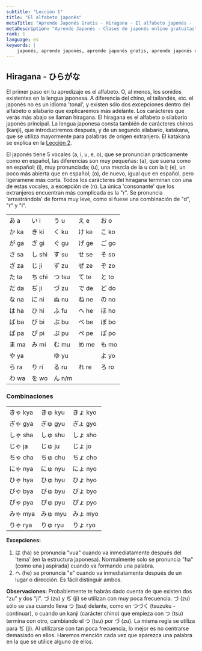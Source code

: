 ```yaml
---
subtitle: "Lección 1"
title: "El alfabeto japonés"
metaTitle: "Aprende Japonés Gratis - Hiragana - El alfabeto japonés - ¡Aprende japonés por internet de forma gratuita!"
metaDescription: "Aprende Japonés - Clases de japonés online gratuitas"
rank: 1
language: es
keywords: |
    japonés, aprende japonés, aprende japonés gratis, aprende japonés de forma gratuita, aprender japonés, aprender la lengua japonesa, aprender japonés, aprendizaje del japonés, la lengua japonesa, aprendizaje de la lengua japonesa, aprende la lengua japonesa, lección de japonés, clases de japonés, clases de japonés gratuitas, japonés online, japonés por internet, aprende japonés por internet, aprende japonés gratis por internet, aprender japonés por internet, lección de japonés por internet, clases de japonés por internet, tutorial de japonés, curso de japonés, curso de idioma japonés, curso de idioma, alfabeto japonés, alfabetos japoneses, letras japonesas, hiragana japonés, silabario hiragana, hiragana, katakana japonés, silabario katakana, katakana, kanji japonés, kanji, habla japonés, aprende a hablar japonés, cómo hablar japonés, cómo aprender japonés, aprende a hablar en japonés, cómo hablar leer y escribir en japonés, aprende a hablar leer y escribir en japonés, aprende japonés con clases de japonés gratuitas, aprende japonés con aprendejaponesgratis.com, cómo es mi nombre en japonés, palabras japonesas, palabras japonesas básicas, la lengua de Japón, alfabeto de Japón, tabla de hiragana, tabla de katakana, símbolos japoneses, nombres en japonés, frase en hiragana, aprende hiragana, clases de japonés, alfabeto japonés con letras inglesas, principiante de japonés, presentarse en japonés, palabras corrientes en japonés, carácteres del hiragana, carácteres del katakana
---
```


## Hiragana - ひらがな

El primer paso en tu apredizaje es el alfabeto. O, al menos, los sonidos existentes en la lengua japonesa. A diferencia del chino, el tailandés, etc. el japonés no es un idioma 'tonal', y existen sólo dos excepciones dentro del alfabeto o silabario que explicaremos más adelante. Los carácteres que verás más abajo se llaman hiragana. El hiragana es el alfabeto o silabario japonés principal. La lengua japonesa consta también de carácteres chinos (kanji), que introduciremos después, y de un segundo silabario, katakana, que se utiliza mayormente para palabras de origen extranjero. El katakana se explica en la [Lección 2](/es/katakana/).

El japonés tiene 5 vocales (a, i, u, e, o), que se pronuncian prácticamente como en español, las diferencias son muy pequeñas: (a), que suena como en español; (i), muy pronunciada; (u), una mezcla de la u con la i; (e), un poco más abierta que en español; (o), de nuevo, igual que en español, pero ligeramene más corta. Todos los carácteres del hiragana terminan con una de estas vocales, a excepción de (n). La única 'consonante' que los extranjeros encuentran más complicada es la "r". Se pronuncia 'arrastrándola' de forma muy leve, como si fuese una combinación de "d", "r" y "l".

<table>
<tbody>
<tr>
<td>あ a</td>
<td>い i</td>
<td>う u</td>
<td>え e</td>
<td>お o</td>
</tr>
<tr>
<td>か ka</td>
<td>き ki</td>
<td>く ku</td>
<td>け ke</td>
<td>こ ko</td>
</tr>
<tr>
<td>が ga</td>
<td>ぎ gi</td>
<td>ぐ gu</td>
<td>げ ge</td>
<td>ご go</td>
</tr>
<tr>
<td>さ sa</td>
<td>し shi</td>
<td>す su</td>
<td>せ se</td>
<td>そ so</td>
</tr>
<tr>
<td>ざ za</td>
<td>じ ji</td>
<td>ず zu</td>
<td>ぜ ze</td>
<td>ぞ zo</td>
</tr>
<tr>
<td>た ta</td>
<td>ち chi</td>
<td>つ tsu</td>
<td>て te</td>
<td>と to</td>
</tr>
<tr>
<td>だ da</td>
<td>ぢ ji</td>
<td>づ zu</td>
<td>で de</td>
<td>ど do</td>
</tr>
<tr>
<td>な na</td>
<td>に ni</td>
<td>ぬ nu</td>
<td>ね ne</td>
<td>の no</td>
</tr>
<tr>
<td>は ha</td>
<td>ひ hi</td>
<td>ふ fu</td>
<td>へ he</td>
<td>ほ ho</td>
</tr>
<tr>
<td>ば ba</td>
<td>び bi</td>
<td>ぶ bu</td>
<td>べ be</td>
<td>ぼ bo</td>
</tr>
<tr>
<td>ぱ pa</td>
<td>ぴ pi</td>
<td>ぷ pu</td>
<td>ぺ pe</td>
<td>ぽ po</td>
</tr>
<tr>
<td>ま ma</td>
<td>み mi</td>
<td>む mu</td>
<td>め me</td>
<td>も mo</td>
</tr>
<tr>
<td>や ya</td>
<td></td>
<td>ゆ yu</td>
<td></td>
<td>よ yo</td>
</tr>
<tr>
<td>ら ra</td>
<td>り ri</td>
<td>る ru</td>
<td>れ re</td>
<td>ろ ro</td>
</tr>
<tr>
<td>わ wa</td>
<td>を wo</td>
<td>ん n/m</td>
<td></td>
<td></td>
</tr>
</tbody>
</table>

### Combinaciones

<table>
<tbody>
<tr>
<td>きゃ kya</td>
<td>きゅ kyu</td>
<td>きょ kyo</td>
</tr>
<tr>
<td>ぎゃ gya</td>
<td>ぎゅ gyu</td>
<td>ぎょ gyo</td>
</tr>
<tr>
<td>しゃ sha</td>
<td>しゅ shu</td>
<td>しょ sho</td>
</tr>
<tr>
<td>じゃ ja</td>
<td>じゅ ju</td>
<td>じょ jo</td>
</tr>
<tr>
<td>ちゃ cha</td>
<td>ちゅ chu</td>
<td>ちょ cho</td>
</tr>
<tr>
<td>にゃ nya</td>
<td>にゅ nyu</td>
<td>にょ nyo</td>
</tr>
<tr>
<td>ひゃ hya</td>
<td>ひゅ hyu</td>
<td>ひょ hyo</td>
</tr>
<tr>
<td>びゃ bya</td>
<td>びゅ byu</td>
<td>びょ byo</td>
</tr>
<tr>
<td>ぴゃ pya</td>
<td>ぴゅ pyu</td>
<td>ぴょ pyo</td>
</tr>
<tr>
<td>みゃ mya</td>
<td>みゅ myu</td>
<td>みょ myo</td>
</tr>
<tr>
<td>りゃ rya</td>
<td>りゅ ryu</td>
<td>りょ ryo</td>
</tr>
</tbody>
</table>

**Excepciones:**

1. は (ha) se pronuncia "vua" cuando va inmediatamente después del 'tema' (en la estructura japonesa). Normalmente solo se pronuncia "ha" (como una j aspirada) cuando va formando una palabra.
2. へ (he) se pronuncia "e" cuando va inmediatamente después de un lugar o dirección. Es fácil distinguir ambos.

**Observaciones:** Probablemente te habrás dado cuenta de que existen dos "zu" y dos "ji". づ (zu) y ぢ (ji) se utilizan con muy poca frecuencia. づ (zu) sólo se usa cuando lleva つ (tsu) delante, como en つづく (tsuzuku - continuar), o cuando un kanji (carácter chino) que empieza con つ (tsu) termina con otro, cambiando el つ (tsu) por づ (zu). La misma regla se utiliza para ぢ (ji). Al utilizarse con tan poca frecuencia, lo mejor es no centrarse demasiado en ellos. Haremos mención cada vez que aparezca una palabra en la que se utilice alguno de ellos.